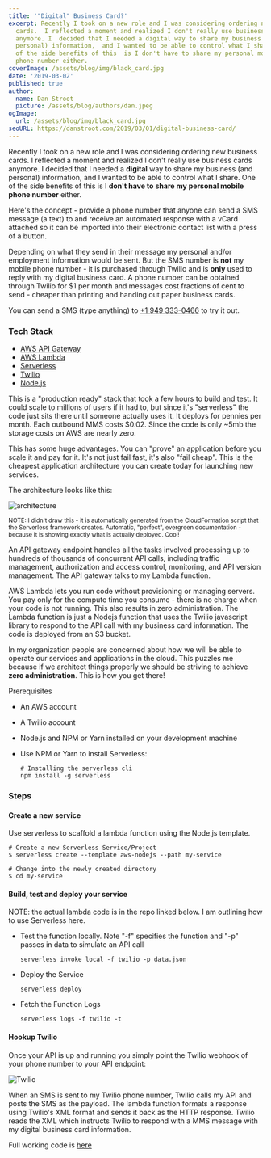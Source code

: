 ```yaml
---
title: '"Digital" Business Card?'
excerpt: Recently I took on a new role and I was considering ordering new business
  cards.  I reflected a moment and realized I don't really use business cards
  anymore. I  decided that I needed a digital way to share my business (and
  personal) information,  and I wanted to be able to control what I share. One
  of the side benefits of this  is I don't have to share my personal mobile
  phone number either.
coverImage: /assets/blog/img/black_card.jpg
date: '2019-03-02'
published: true
author:
  name: Dan Stroot
  picture: /assets/blog/authors/dan.jpeg
ogImage:
  url: /assets/blog/img/black_card.jpg
seoURL: https://danstroot.com/2019/03/01/digital-business-card/
---
```


Recently I took on a new role and I was considering ordering new business cards. I reflected a moment and realized I don't really use business cards anymore. I decided that I needed a **digital** way to share my business (and personal) information, and I wanted to be able to control what I share. One of the side benefits of this is I **don't have to share my personal mobile phone number** either.

Here's the concept - provide a phone number that anyone can send a SMS message (a text) to and receive an automated response with a vCard attached so it can be imported into their electronic contact list with a press of a button.

Depending on what they send in their message my personal and/or employment information would be sent. But the SMS number is **not** my mobile phone number - it is purchased through Twilio and is **only** used to reply with my digital business card. A phone number can be obtained through Twilio for $1 per month and messages cost fractions of cent to send - cheaper than printing and handing out paper business cards.

You can send a SMS (type anything) to [+1 949 333-0466](tel:+19493330466) to try it out.

### Tech Stack

- [AWS API Gateway](https://aws.amazon.com/api-gateway/)
- [AWS Lambda](https://aws.amazon.com/lambda/)
- [Serverless](https://serverless.com/)
- [Twilio](https://www.twilio.com)
- [Node.js](https://nodejs.org/en/)

This is a "production ready" stack that took a few hours to build and test. It could scale to millions of users if it had to, but since it's "serverless" the code just sits there until someone actually uses it. It deploys for pennies per month. Each outbound MMS costs \$0.02. Since the code is only ~5mb the storage costs on AWS are nearly zero.

This has some huge advantages. You can "prove" an application before you scale it and pay for it. It's not just fail fast, it's also "fail cheap". This is the cheapest application architecture you can create today for launching new services.

The architecture looks like this:

![architecture](https://danstroot.imgix.net/assets/blog/img/serverless.png)

<small>
  NOTE: I didn't draw this - it is automatically generated from the CloudFormation script that the
  Serverless framework creates. Automatic, "perfect", evergreen documentation - because it is
  showing exactly what is actually deployed. Cool!
</small>

An API gateway endpoint handles all the tasks involved processing up to hundreds of thousands of concurrent API calls, including traffic management, authorization and access control, monitoring, and API version management. The API gateway talks to my Lambda function.

AWS Lambda lets you run code without provisioning or managing servers. You pay only for the compute time you consume - there is no charge when your code is not running. This also results in zero administration. The Lambda function is just a Nodejs function that uses the Twilio javascript library to respond to the API call with my business card information. The code is deployed from an S3 bucket.

In my organization people are concerned about how we will be able to operate our services and applications in the cloud. This puzzles me because if we architect things properly we should be striving to achieve **zero administration**. This is how you get there!

Prerequisites

- An AWS account
- A Twilio account
- Node.js and NPM or Yarn installed on your development machine
- Use NPM or Yarn to install Serverless:

  ```shell
  # Installing the serverless cli
  npm install -g serverless
  ```

### Steps

#### Create a new service

Use serverless to scaffold a lambda function using the Node.js template.

```shell
# Create a new Serverless Service/Project
$ serverless create --template aws-nodejs --path my-service

# Change into the newly created directory
$ cd my-service
```

#### Build, test and deploy your service

NOTE: the actual lambda code is in the repo linked below. I am outlining how to use Serverless here.

- Test the function locally. Note "-f" specifies the function and "-p" passes in data to simulate an API call

  ```shell
  serverless invoke local -f twilio -p data.json
  ```

- Deploy the Service

  ```shell
  serverless deploy
  ```

- Fetch the Function Logs

  ```shell
  serverless logs -f twilio -t
  ```

#### Hookup Twilio

Once your API is up and running you simply point the Twilio webhook of your phone number to your API endpoint:

![Twilio](https://danstroot.imgix.net/assets/blog/img/twilio.png)

When an SMS is sent to my Twilio phone number, Twilio calls my API and posts the SMS as the payload. The lambda function formats a response using Twilio's XML format and sends it back as the HTTP response. Twilio reads the XML which instructs Twilio to respond with a MMS message with my digital business card information.

Full working code is [here](https://github.com/dstroot/twilio-business-card-aws-lambda)
